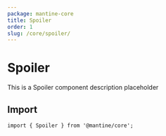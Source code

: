```yaml
---
package: mantine-core
title: Spoiler
order: 1
slug: /core/spoiler/
---
```


# Spoiler

This is a Spoiler component description placeholder

<PageHeader
  source="mantine-core/src/Spoiler/Spoiler.tsx"
  docs="core/Spoiler.mdx"
  package="@mantine/core"
/>

## Import

```tsx
import { Spoiler } from '@mantine/core';
```

<PropsTable component="Spoiler" />
